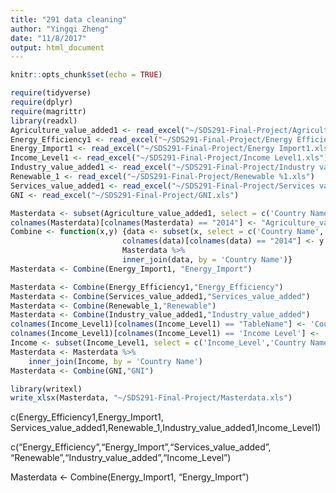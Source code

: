 ```yaml
---
title: "291 data cleaning"
author: "Yingqi Zheng"
date: "11/8/2017"
output: html_document
---
```


```r
knitr::opts_chunk$set(echo = TRUE)
```

```r
require(tidyverse)
require(dplyr)
require(magrittr)
library(readxl)
Agriculture_value_added1 <- read_excel("~/SDS291-Final-Project/Agriculture value added1.xls")
Energy_Efficiency1 <- read_excel("~/SDS291-Final-Project/Energy Efficiency1.xls")
Energy_Import1 <- read_excel("~/SDS291-Final-Project/Energy Import1.xls")
Income_Level1 <- read_excel("~/SDS291-Final-Project/Income Level1.xls")
Industry_value_added1 <- read_excel("~/SDS291-Final-Project/Industry value added1.xls")
Renewable_1 <- read_excel("~/SDS291-Final-Project/Renewable %1.xls")
Services_value_added1 <- read_excel("~/SDS291-Final-Project/Services value added1.xls")
GNI <- read_excel("~/SDS291-Final-Project/GNI.xls")
```

```r
Masterdata <- subset(Agriculture_value_added1, select = c('Country Name', '2014'))
colnames(Masterdata)[colnames(Masterdata) == "2014"] <- "Agriculture_value_added"
Combine <- function(x,y) {data <- subset(x, select = c('Country Name', '2014'))
                         colnames(data)[colnames(data) == "2014"] <- y
                         Masterdata %>%
                         inner_join(data, by = 'Country Name')}
Masterdata <- Combine(Energy_Import1, "Energy_Import")

```

```r
Masterdata <- Combine(Energy_Efficiency1,"Energy_Efficiency")
Masterdata <- Combine(Services_value_added1,"Services_value_added")
Masterdata <- Combine(Renewable_1,"Renewable")
Masterdata <- Combine(Industry_value_added1,"Industry_value_added")
colnames(Income_Level1)[colnames(Income_Level1) == "TableName"] <- 'Country Name'
colnames(Income_Level1)[colnames(Income_Level1) == 'Income Level'] <- 'Income_Level'
Income <- subset(Income_Level1, select = c('Income_Level','Country Name'))
Masterdata <- Masterdata %>%
    inner_join(Income, by = 'Country Name')
Masterdata <- Combine(GNI,"GNI")

```

```r
library(writexl)
write_xlsx(Masterdata, "~/SDS291-Final-Project/Masterdata.xls")
```


 
 c(Energy_Efficiency1,Energy_Import1, Services_value_added1,Renewable_1,Industry_value_added1,Income_Level1)

c("Energy_Efficiency","Energy_Import","Services_value_added", "Renewable","Industry_value_added","Income_Level")

Masterdata <- Combine(Energy_Import1, "Energy_Import")